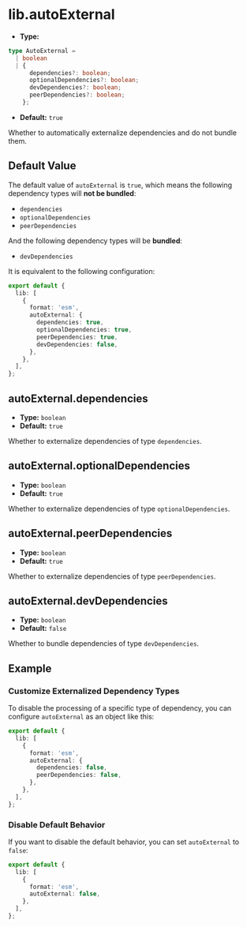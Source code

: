 # lib.autoExternal

- **Type:**

```ts
type AutoExternal =
  | boolean
  | {
      dependencies?: boolean;
      optionalDependencies?: boolean;
      devDependencies?: boolean;
      peerDependencies?: boolean;
    };
```

- **Default:** `true`

Whether to automatically externalize dependencies and do not bundle them.

## Default Value

The default value of `autoExternal` is `true`, which means the following dependency types will **not be bundled**:

- `dependencies`
- `optionalDependencies`
- `peerDependencies`

And the following dependency types will be **bundled**:

- `devDependencies`

It is equivalent to the following configuration:

```ts
export default {
  lib: [
    {
      format: 'esm',
      autoExternal: {
        dependencies: true,
        optionalDependencies: true,
        peerDependencies: true,
        devDependencies: false,
      },
    },
  ],
};
```

## autoExternal.dependencies

- **Type:** `boolean`
- **Default:** `true`

Whether to externalize dependencies of type `dependencies`.

## autoExternal.optionalDependencies

- **Type:** `boolean`
- **Default:** `true`

Whether to externalize dependencies of type `optionalDependencies`.

## autoExternal.peerDependencies

- **Type:** `boolean`
- **Default:** `true`

Whether to externalize dependencies of type `peerDependencies`.

## autoExternal.devDependencies

- **Type:** `boolean`
- **Default:** `false`

Whether to bundle dependencies of type `devDependencies`.

## Example

### Customize Externalized Dependency Types

To disable the processing of a specific type of dependency, you can configure `autoExternal` as an object like this:

```ts title="rslib.config.ts"
export default {
  lib: [
    {
      format: 'esm',
      autoExternal: {
        dependencies: false,
        peerDependencies: false,
      },
    },
  ],
};
```

### Disable Default Behavior

If you want to disable the default behavior, you can set `autoExternal` to `false`:

```ts title="rslib.config.ts"
export default {
  lib: [
    {
      format: 'esm',
      autoExternal: false,
    },
  ],
};
```
